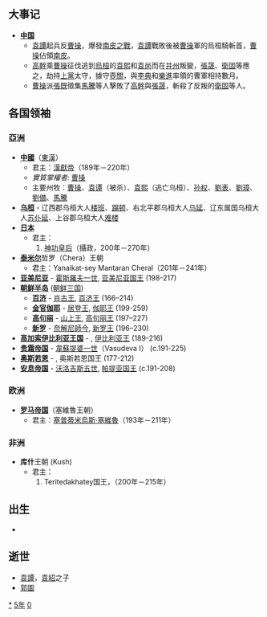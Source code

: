 {{yearTOC|205|东汉'''[[建安_(汉献帝)|建安]]十年'''}}

== 大事记 ==
* '''[[中国|中国]]'''
**[[袁譚|袁譚]]起兵反[[曹操|曹操]]，爆發[[南皮之戰|南皮之戰]]，[[袁譚|袁譚]]戰敗後被[[曹操|曹操]]軍的烏桓騎斬首，[[曹操|曹操]]佔領[[南皮县|南皮]]。
**[[高幹|高幹]]乘[[曹操|曹操]]征伐逃到[[烏桓|烏桓]]的[[袁熙|袁熙]]和[[袁尚|袁尚]]而在[[并州|并州]]叛變，[[張晟|張晟]]、[[衛固|衛固]]等應之，劫持[[上党郡|上黨]]太守，據守[[壶关县|壺關]]，與[[李典|李典]]和[[樂進|樂進]]率領的曹軍相持數月。
**[[曹操|曹操]]派[[張既|張既]]徵集[[馬騰|馬騰]]等人擊敗了[[高幹|高幹]]與[[張晟|張晟]]，斬殺了反叛的[[衛固|衛固]]等人。

== 各国领袖 ==
=== 亞洲 ===
*'''[[中國|中國]]'''（[[東漢|東漢]]）
**君主：[[漢獻帝|漢獻帝]]（189年－220年）
**''實質掌權者'': [[曹操|曹操]]
**主要州牧：[[曹操|曹操]]、[[袁谭|袁谭]]（被杀）、[[袁熙|袁熙]]（逃亡乌桓）、[[孙权|孙权]]、[[劉表|劉表]]、[[劉璋|劉璋]]、[[劉備|劉備]]、[[馬騰|馬騰]]
*'''[[乌桓|乌桓]]''' - 辽西郡乌桓大人[[楼班|楼班]]、[[蹋顿|蹋顿]]、右北平郡乌桓大人[[乌延|乌延]]、辽东属国乌桓大人[[苏仆延|苏仆延]]、上谷郡乌桓大人[[难楼|难楼]] 
*'''[[日本|日本]]'''
**君主：
**#[[神功皇后|神功皇后]]（攝政，200年－270年）
*'''[[泰米尔人|泰米尔]]'''哲罗（Chera）王朝
**君主：Yanaikat-sey Mantaran Cheral（201年－241年）
*'''[[亚美尼亚|亚美尼亚]]''' - [[霍斯羅夫一世|霍斯羅夫一世]], [[亚美尼亚君主列表|亚美尼亚国王]] (198-217)
*'''[[朝鲜半岛|朝鲜半岛]]''' ([[朝鲜三国时代|朝鲜三国]])
**'''[[百济|百济]]''' - [[肖古王|肖古王]], [[百濟君主列表|百济王]] (166–214)
**'''[[金官伽倻|金官伽耶]]''' - [[居登王|居登王]], [[金官伽倻|伽耶王]] (199-259)
**'''[[高句丽|高句丽]]''' - [[山上王|山上王]], [[高句丽君主列表|高句丽王]] (197–227)
**'''[[新罗|新罗]]''' - [[奈解尼師今|奈解尼師今]], [[新羅君主列表|新罗王]] (196–230)
*'''[[高加索伊比利亚王国|高加索伊比利亚王国]]''' - {{link-en|Rev I the Just|Rev I of Iberia}}, [[格鲁吉亚君主列表|伊比利亚王]] (189-216)
*'''[[贵霜帝国|贵霜帝国]]''' - [[韋蘇提婆一世|韋蘇提婆一世]]（Vasudeva I） (c.191-225)
*'''[[奥斯若恩|奥斯若恩]]''' - {{link-en|Agbgar九世大王|Abgar IX}}, 奥斯若恩国王 (177-212)
*'''[[安息帝国|安息帝国]]''' - [[沃洛吉斯五世|沃洛吉斯五世]], [[伊朗君主列表|帕提亚国王]] (c.191-208)

=== 欧洲 ===
*'''[[罗马帝国|罗马帝国]]'''（塞維魯王朝）
**君主：[[塞普蒂米烏斯·塞維魯|塞普蒂米烏斯·塞維魯]]（193年－211年）

=== 非洲 ===
*'''库什'''王朝 (Kush)
**君主：
**#Teritedakhatey国王，（200年－215年）

== 出生 ==
*

== 逝世 ==
{{Wikisource year mention}}
* [[袁譚|袁譚]]，[[袁紹|袁紹]]之子
* [[郭圖|郭圖]]

[[Category:205年|*]]
[[Category:200年代|5年]]
[[Category:3世纪各年|0]]